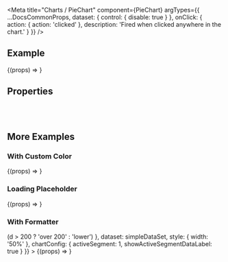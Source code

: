 
<Meta
  title="Charts /  PieChart"
  component={PieChart}
  argTypes={{
    ...DocsCommonProps,
    dataset: {
      control: { disable: true }
    },
    onClick: { action: { action: 'clicked' }, description: 'Fired when clicked anywhere in the chart.' }
  }}
/>

<DocsHeader />

## Example

<Canvas>
  <Story
    name="Default"
    args={{
      dimension: {
        accessor: 'name'
      },
      measure: {
        accessor: 'users'
      },
      dataset: simpleDataSet,
      style: { width: '50%' }
    }}
  >
    {(props) => <PieChart {...props} />}
  </Story>
</Canvas>

## Properties

<ArgsTable story="Default" />

<br />
<br />

## More Examples

### With Custom Color

<Canvas>
  <Story
    name="With Custom Color"
    args={{
      dimension: {
        accessor: 'name'
      },
      measure: {
        accessor: 'users',
        colors: ['#f00', 'green', 'var(--sapNegativeColor)']
      },
      dataset: simpleDataSet,
      style: { width: '50%' }
    }}
  >
    {(props) => <PieChart {...props} />}
  </Story>
</Canvas>

### Loading Placeholder

<Canvas>
  <Story name="Loading Placeholder">{(props) => <PieChart style={{ width: '50%' }} />}</Story>
</Canvas>

### With Formatter

<Canvas>
  <Story
    name="With Formatter"
    args={{
      dimension: {
        accessor: 'name'
      },
      measure: {
        accessor: 'users',
        formatter: (d) => (d > 200 ? 'over 200' : 'lower')
      },
      dataset: simpleDataSet,
      style: { width: '50%' },
      chartConfig: {
        activeSegment: 1,
        showActiveSegmentDataLabel: true
      }
    }}
  >
    {(props) => <PieChart {...props} />}
  </Story>
</Canvas>

